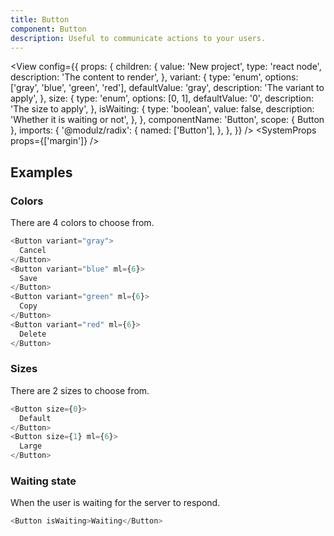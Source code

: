 ```yaml
---
title: Button
component: Button
description: Useful to communicate actions to your users.
---
```



<View
  config={{
    props: {
      children: {
        value: 'New project',
        type: 'react node',
        description: 'The content to render',
      },
      variant: {
        type: 'enum',
        options: ['gray', 'blue', 'green', 'red'],
        defaultValue: 'gray',
        description: 'The variant to apply',
      },
      size: {
        type: 'enum',
        options: [0, 1],
        defaultValue: '0',
        description: 'The size to apply',
      },
      isWaiting: {
        type: 'boolean',
        value: false,
        description: 'Whether it is waiting or not',
      },
    },
    componentName: 'Button',
    scope: { Button },
    imports: {
      '@modulz/radix': {
        named: ['Button'],
      },
    },
  }}
/>
<SystemProps props={['margin']} />

## Examples

### Colors

There are 4 colors to choose from.

```js live
<Button variant="gray">
  Cancel
</Button>
<Button variant="blue" ml={6}>
  Save
</Button>
<Button variant="green" ml={6}>
  Copy
</Button>
<Button variant="red" ml={6}>
  Delete
</Button>
```

### Sizes

There are 2 sizes to choose from.

```js live
<Button size={0}>
  Default
</Button>
<Button size={1} ml={6}>
  Large
</Button>
```

### Waiting state

When the user is waiting for the server to respond.

```js live
<Button isWaiting>Waiting</Button>
```
